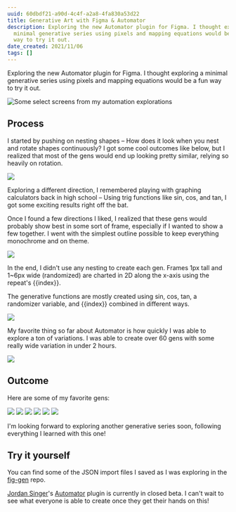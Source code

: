```yaml
---
uuid: 60dbdf21-a90d-4c4f-a2a8-4fa830a53d22
title: Generative Art with Figma & Automator
description: Exploring the new Automator plugin for Figma. I thought exploring a
  minimal generative series using pixels and mapping equations would be a fun
  way to try it out.
date_created: 2021/11/06
tags: []
---
```


Exploring the new Automator plugin for Figma. I thought exploring a minimal generative series using pixels and mapping equations would be a fun way to try it out.

![Some select screens from my automation explorations](https://raw.githubusercontent.com/iamnbutler/data/main/asset/automator/tiles.png)

## Process

I started by pushing on nesting shapes – How does it look when you nest and rotate shapes continuously? I got some cool outcomes like below, but I realized that most of the gens would end up looking pretty similar, relying so heavily on rotation.

![](https://raw.githubusercontent.com/iamnbutler/data/main/asset/automator/first-gen-process.png)

Exploring a different direction, I remembered playing with graphing calculators back in high school – Using trig functions like sin, cos, and tan, I got some exciting results right off the bat.

Once I found a few directions I liked, I realized that these gens would probably show best in some sort of frame, especially if I wanted to show a few together. I went with the simplest outline possible to keep everything monochrome and on theme.

![](https://raw.githubusercontent.com/iamnbutler/data/main/asset/automator/gen-3.png)

In the end, I didn't use any nesting to create each gen. Frames 1px tall and 1~6px wide (randomized) are charted in 2D along the x-axis using the repeat's {{index}}.

The generative functions are mostly created using sin, cos, tan, a randomizer variable, and {{index}} combined in different ways.

![](https://raw.githubusercontent.com/iamnbutler/data/main/asset/automator/process-2.png)

My favorite thing so far about Automator is how quickly I was able to explore a ton of variations. I was able to create over 60 gens with some really wide variation in under 2 hours.

![](https://raw.githubusercontent.com/iamnbutler/data/main/asset/automator/tiles-2.png)

## Outcome

Here are some of my favorite gens:

![](https://raw.githubusercontent.com/iamnbutler/data/main/asset/automator/gen-1.png)
![](https://raw.githubusercontent.com/iamnbutler/data/main/asset/automator/gen-2.png)
![](https://raw.githubusercontent.com/iamnbutler/data/main/asset/automator/gen-3.png)
![](https://raw.githubusercontent.com/iamnbutler/data/main/asset/automator/gen-4.png)
![](https://raw.githubusercontent.com/iamnbutler/data/main/asset/automator/gen-5.png)
![](https://raw.githubusercontent.com/iamnbutler/data/main/asset/automator/gen-6.png)

I'm looking forward to exploring another generative series soon, following everything I learned with this one!

## Try it yourself

You can find some of the JSON import files I saved as I was exploring in the [fig-gen](https://github.com/iamnbutler/fig-gen) repo.

[Jordan Singer](https://twitter.com/jsngr)'s [Automator](https://automator.design/) plugin is currently in closed beta. I can't wait to see what everyone is able to create once they get their hands on this!
